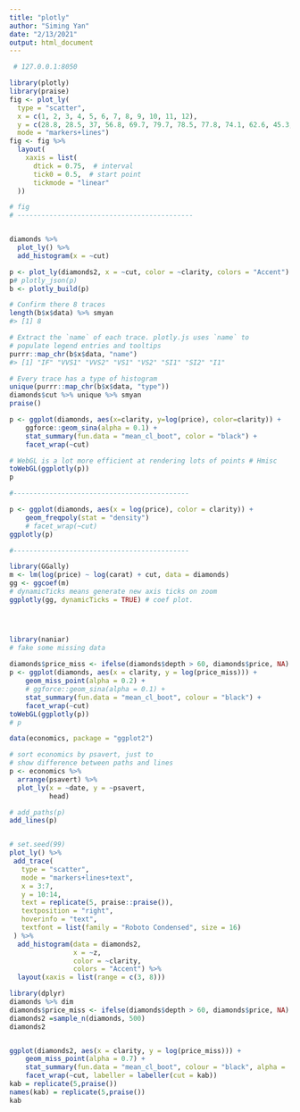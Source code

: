 ```yaml
---
title: "plotly"
author: "Siming Yan"
date: "2/13/2021"
output: html_document
---
```


```r
 # 127.0.0.1:8050
```


```r
library(plotly)
library(praise)
fig <- plot_ly(
  type = "scatter",
  x = c(1, 2, 3, 4, 5, 6, 7, 8, 9, 10, 11, 12), 
  y = c(28.8, 28.5, 37, 56.8, 69.7, 79.7, 78.5, 77.8, 74.1, 62.6, 45.3, 39.9), 
  mode = "markers+lines") 
fig <- fig %>%
  layout(
    xaxis = list(
      dtick = 0.75,  # interval
      tick0 = 0.5,  # start point
      tickmode = "linear"
  ))

# fig
# --------------------------------------------


diamonds %>%
  plot_ly() %>% 
  add_histogram(x = ~cut)

p <- plot_ly(diamonds2, x = ~cut, color = ~clarity, colors = "Accent")
p# plotly_json(p)
b <- plotly_build(p)

# Confirm there 8 traces
length(b$x$data) %>% smyan
#> [1] 8

# Extract the `name` of each trace. plotly.js uses `name` to 
# populate legend entries and tooltips
purrr::map_chr(b$x$data, "name")
#> [1] "IF" "VVS1" "VVS2" "VS1" "VS2" "SI1" "SI2" "I1" 

# Every trace has a type of histogram
unique(purrr::map_chr(b$x$data, "type"))
diamonds$cut %>% unique %>% smyan
praise()
```
 
```r
p <- ggplot(diamonds, aes(x=clarity, y=log(price), color=clarity)) +
    ggforce::geom_sina(alpha = 0.1) + 
    stat_summary(fun.data = "mean_cl_boot", color = "black") +
    facet_wrap(~cut)

# WebGL is a lot more efficient at rendering lots of points # Hmisc
toWebGL(ggplotly(p))
p

#--------------------------------------------

p <- ggplot(diamonds, aes(x = log(price), color = clarity)) + 
    geom_freqpoly(stat = "density") 
    # facet_wrap(~cut)
ggplotly(p)

#--------------------------------------------

library(GGally)
m <- lm(log(price) ~ log(carat) + cut, data = diamonds)
gg <- ggcoef(m)
# dynamicTicks means generate new axis ticks on zoom
ggplotly(gg, dynamicTicks = TRUE) # coef plot.




library(naniar)
# fake some missing data
 
diamonds$price_miss <- ifelse(diamonds$depth > 60, diamonds$price, NA)
p <- ggplot(diamonds, aes(x = clarity, y = log(price_miss))) +
    geom_miss_point(alpha = 0.2) + 
    # ggforce::geom_sina(alpha = 0.1) + 
    stat_summary(fun.data = "mean_cl_boot", colour = "black") +
    facet_wrap(~cut)
toWebGL(ggplotly(p))
# p
```
 
```r

data(economics, package = "ggplot2")

# sort economics by psavert, just to 
# show difference between paths and lines
p <- economics %>%
  arrange(psavert) %>%
  plot_ly(x = ~date, y = ~psavert,
          head)

# add_paths(p)
add_lines(p)



```
 
```r
# set.seed(99)
plot_ly() %>%
 add_trace(
   type = "scatter",
   mode = "markers+lines+text",
   x = 3:7, 
   y = 10:14,
   text = replicate(5, praise::praise()),
   textposition = "right",
   hoverinfo = "text",
   textfont = list(family = "Roboto Condensed", size = 16)
 ) %>% 
  add_histogram(data = diamonds2, 
                x = ~z,
                color = ~clarity,
                colors = "Accent") %>% 
  layout(xaxis = list(range = c(3, 8)))
```
 
 
 
 
```r
library(dplyr)
diamonds %>% dim
diamonds$price_miss <- ifelse(diamonds$depth > 60, diamonds$price, NA)
diamonds2 =sample_n(diamonds, 500)
diamonds2


ggplot(diamonds2, aes(x = clarity, y = log(price_miss))) +
    geom_miss_point(alpha = 0.7) + 
    stat_summary(fun.data = "mean_cl_boot", colour = "black", alpha = .1) +
    facet_wrap(~cut, labeller = labeller(cut = kab)) 
kab = replicate(5,praise())
names(kab) = replicate(5,praise())
kab
```
 
 